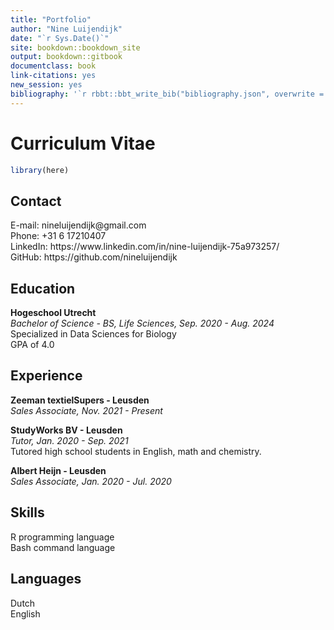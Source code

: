 ```yaml
--- 
title: "Portfolio"
author: "Nine Luijendijk"
date: "`r Sys.Date()`"
site: bookdown::bookdown_site
output: bookdown::gitbook
documentclass: book
link-citations: yes
new_session: yes
bibliography: '`r rbbt::bbt_write_bib("bibliography.json", overwrite = TRUE)`'
---
```


# Curriculum Vitae {#resume}

```r
library(here)
```

## Contact
E-mail: nineluijendijk@gmail.com\
Phone: +31 6 17210407\
LinkedIn: https://www.linkedin.com/in/nine-luijendijk-75a973257/\
GitHub: https://github.com/nineluijendijk

## Education
__Hogeschool Utrecht__\
_Bachelor of Science - BS, Life Sciences, Sep. 2020 - Aug. 2024_\
Specialized in Data Sciences for Biology\
GPA of 4.0

## Experience
__Zeeman textielSupers - Leusden__\
_Sales Associate, Nov. 2021 - Present_\

__StudyWorks BV - Leusden__\
_Tutor, Jan. 2020 - Sep. 2021_\
Tutored high school students in English, math and chemistry.

__Albert Heijn - Leusden__\
_Sales Associate, Jan. 2020 - Jul. 2020_

## Skills
R programming language\
Bash command language

## Languages
Dutch\
English